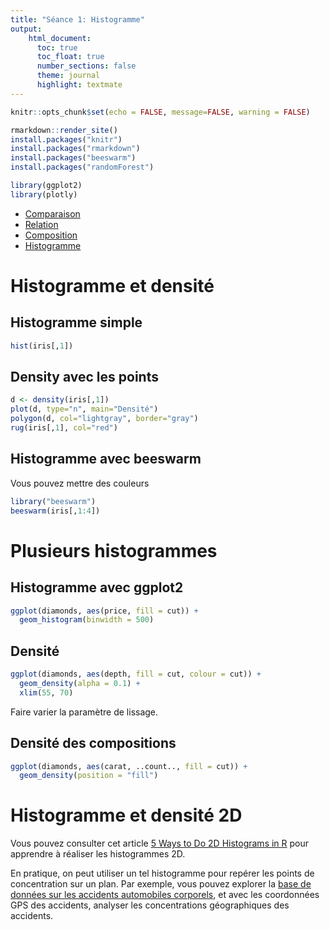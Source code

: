 ```yaml
---
title: "Séance 1: Histogramme"
output:
    html_document:
      toc: true
      toc_float: true
      number_sections: false
      theme: journal
      highlight: textmate
---
```


```r
knitr::opts_chunk$set(echo = FALSE, message=FALSE, warning = FALSE)
```


```r
rmarkdown::render_site()
install.packages("knitr")
install.packages("rmarkdown")
install.packages("beeswarm")
install.packages("randomForest")
```

```r
library(ggplot2)
library(plotly)
```


- [Comparaison](1_comparaison.html)
- [Relation](1_relation.html)
- [Composition](1_composition.html)
- [Histogramme](1_histogramme.html)

# Histogramme et densité

## Histogramme simple

```r
hist(iris[,1])
```

## Density avec les points

```r
d <- density(iris[,1])
plot(d, type="n", main="Densité")
polygon(d, col="lightgray", border="gray")
rug(iris[,1], col="red")
```

## Histogramme avec beeswarm

Vous pouvez mettre des couleurs

```r
library("beeswarm")
beeswarm(iris[,1:4])
```

# Plusieurs histogrammes 

## Histogramme avec ggplot2

```r
ggplot(diamonds, aes(price, fill = cut)) +
  geom_histogram(binwidth = 500)
```

## Densité

```r
ggplot(diamonds, aes(depth, fill = cut, colour = cut)) +
  geom_density(alpha = 0.1) +
  xlim(55, 70)
```

Faire varier la paramètre de lissage.

## Densité des compositions

```r
ggplot(diamonds, aes(carat, ..count.., fill = cut)) +
  geom_density(position = "fill")
```



# Histogramme et densité 2D

Vous pouvez consulter cet article [5 Ways to Do 2D Histograms in R](http://www.everydayanalytics.ca/2014/09/5-ways-to-do-2d-histograms-in-r.html) pour apprendre à réaliser les histogrammes 2D.


En pratique, on peut utiliser un tel histogramme pour repérer les points de concentration sur un plan. Par exemple, vous pouvez explorer la [base de données sur les accidents automobiles corporels](https://www.data.gouv.fr/fr/datasets/base-de-donnees-accidents-corporels-de-la-circulation/), et avec les coordonnées GPS des accidents, analyser les concentrations géographiques des accidents.

